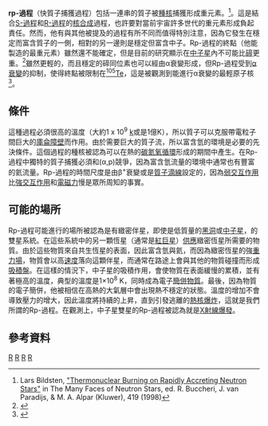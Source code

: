 {{NoteTA|G1=物理學}}
'''rp-過程'''（快質子捕獲過程）包括一連串的質子被[[種核|種核]]捕獲形成重元素。<ref>Lars Bildsten, [http://arxiv.org/abs/astro-ph/9709094v1 "Thermonuclear Burning on Rapidly Accreting Neutron Stars"] {{Wayback|url=http://arxiv.org/abs/astro-ph/9709094v1 |date=20161021001305 }} in The Many Faces of Neutron Stars, ed. R. Buccheri, J. van Paradijs, & M. A. Alpar (Kluwer), 419 (1998)</ref>。這是結合[[S-過程|S-過程]]和[[R-過程|R-過程]]的[[核合成|核合成]]過程，也許要對當前宇宙許多世代的重元素形成負起責任。然而，他有與其他被提及的過程有所不同而值得特別注意，因為它發生在穩定而富含質子的一側，相對的另一邊則是穩定但富含中子。Rp-過程的終點（他能製造的最重元素）雖然還不能確定，但是目前的研究顯示在[[中子星|中子星]]內不可能比[[碲|碲]]更重。<ref>{{cite journal | last = Schatz | first = H. | coauthors = A. Aprahamian, V. Barnard, L. Bildsten, A. Cumming, M. Ouellette, T. Rauscher, F.-K. Thielemann, and M. Wiescher | title = End Point of the ''rp'' Process on Accreting Neutron Stars | journal = Physical Review Letters | volume = 86 | issue = 16 | pages = 3471–3474 | doi = 10.1103/PhysRevLett.86.3471 | url = http://link.aps.org/abstract/PRL/v86/p3471 | accessdate = 2006-08-24 | date = April 2001 | archive-date = 2019-12-10 | archive-url = https://web.archive.org/web/20191210174336/https://journals.aps.org/prl/abstract/10.1103/PhysRevLett.86.3471 | dead-url = no }}</ref>雖然更輕的，而且穩定的碲同位素也可以經由α衰變形成，但Rp-過程受到[[α衰變|α衰變]]的抑制，使得終點被限制在[[碲|<sup>105</sup>Te]]，這是被觀測到能進行α衰變的最輕原子核<ref>{{cite book | last = Tuli | first = Jagdish K. | title = Nuclear Wallet Cards | publisher = National Nuclear Data Center | edition = 7th Ed. | year = 2005 | url = http://www.nndc.bnl.gov/wallet/wc7.html | accessdate = 2007-08-16 | archive-date = 2019-05-03 | archive-url = https://web.archive.org/web/20190503193215/https://www.nndc.bnl.gov/wallet/wc7.html | dead-url = no }}</ref>。

== 條件 ==

這種過程必須很高的溫度（大約1 x 10<sup>9</sup> [[熱力學溫標|k]]或是1億K），所以質子可以克服帶電粒子間巨大的[[庫侖障壁|庫侖障壁]]而作用。由於需要巨大的質子流，所以富含氫的環境是必要的先決條件。這個過程的種核被認為可以在熱的[[碳氮氧循環|碳氮氧循環]]形成的期間中產生。在Rp-過程中獨特的質子捕獲必須和(α,p)競爭，因為富含氫流量的環境中通常也有豐富的氦流量。Rp-過程的時間尺度是由β<sup>+</sup>衰變或是[[質子滴線|質子滴線]]設定的，因為[[弱交互作用|弱交互作用]]比[[強交互作用|強交互作用]]和[[電磁力|電磁力]]慢是眾所周知的事實。

== 可能的場所 ==

Rp-過程可能進行的場所被認為是有緻密伴星，即使是低質量的[[黑洞|黑洞]]或[[中子星|中子星]]，的雙星系統。在這些系統中的另一顆恆星（通常是[[紅巨星|紅巨星]]）[[吸積_(天體物理學)|供應]]緻密恆星所需要的物質。由於這些物質來自共生恆星的表面，因此富含氫與氦，而因為緻密恆星的強[[重力場|重力場]]，物質會以高[[速度|速度]]落向這顆伴星，而通常在路途上會與其他的物質碰撞而形成[[吸積盤|吸積盤]]。在這樣的情況下，中子星的吸積作用，會使物質在表面緩慢的累積，並有著極高的溫度，典型的溫度是1×10<sup>8</sup> K，同時成為電子[[簡併物質|簡併物質]]。最後，因為物質的電子簡併，他被相信在高熱的大氣層中會出現熱不穩定的狀態。溫度的增加不會導致壓力的增大，因此溫度將持續的上昇，直到引發逃離的[[熱核爆炸|熱核爆炸]]，這就是我們所謂的Rp-過程。在觀測上，中子星雙星的Rp-過程被認為就是[[X射線爆發|X射線爆發]]。

== 參考資料 ==
{{reflist}}

{{原子核物理学}}
{{中子星}}
[[Category:原子核物理学|R]]
[[Category:核合成|R]]
[[Category:雙星|R]]
[[Category:天体物理学|R]]